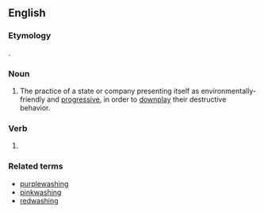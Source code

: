 ==English==
===Etymology===
{{blend|en|green|whitewashing}}.

===Noun===
{{en-noun|-}}

# The practice of a state or company presenting itself as environmentally-friendly and [[progressive]], in order to [[downplay]] their destructive behavior.

===Verb===
{{head|en|verb form}}

# {{present participle of|greenwash|lang=en|nocat=1}}

===Related terms===
* [[purplewashing]]
* [[pinkwashing]]
* [[redwashing]]